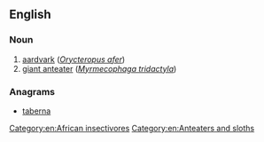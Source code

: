 {{also|antbear|ant-bear}}

==English==

===Noun===
{{en-noun}}

# [[aardvark]] (''[[Orycteropus afer]]'')
# [[giant anteater]] (''[[Myrmecophaga tridactyla]]'')

===Anagrams===
* [[taberna#English|taberna]]

[[Category:en:African insectivores]]
[[Category:en:Anteaters and sloths]]